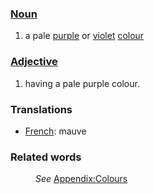 ===[[Noun]]===
#a pale [[purple]] or [[violet]] [[color|colour]]
===[[Adjective]]===
#having a pale purple colour. 

===Translations===

* [[French]]: mauve

===Related words===
:''See'' [[Wiktionary_Appendix:Colours|Appendix:Colours]]